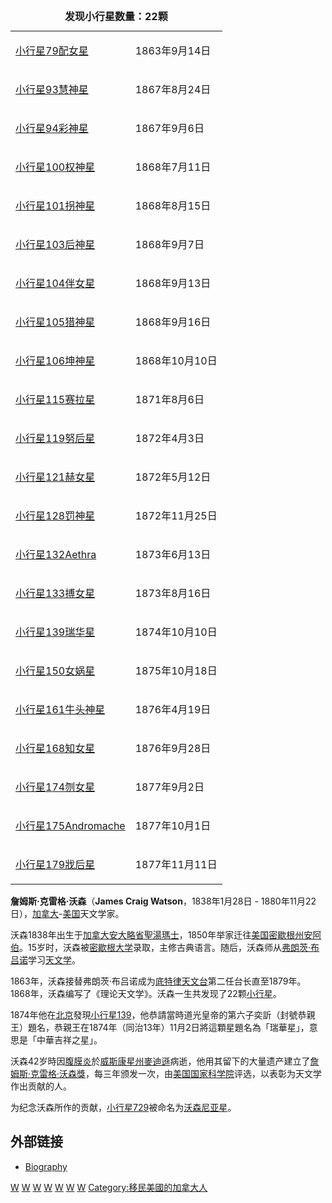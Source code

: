 {| class="wikitable" align="right" style="margin: 1em; margin-top: 0;"
|+ '''发现小行星数量：22颗'''
| [[配女星|小行星79配女星]] || 1863年9月14日
|-
| [[慧神星|小行星93慧神星]] || 1867年8月24日
|-
| [[彩神星|小行星94彩神星]] || 1867年9月6日
|-
| [[权神星|小行星100权神星]] || 1868年7月11日
|-
| [[拐神星|小行星101拐神星]] || 1868年8月15日
|-
| [[后神星|小行星103后神星]] || 1868年9月7日
|-
| [[伴女星|小行星104伴女星]] || 1868年9月13日
|-
| [[猎神星|小行星105猎神星]] || 1868年9月16日
|-
| [[坤神星|小行星106坤神星]] || 1868年10月10日
|-
| [[赛拉星|小行星115赛拉星]] || 1871年8月6日
|-
| [[怒后星|小行星119努后星]] || 1872年4月3日
|-
| [[赫女星|小行星121赫女星]] || 1872年5月12日
|-
| [[罚神星|小行星128罚神星]] || 1872年11月25日
|-
| [[小行星132|小行星132Aethra]] || 1873年6月13日
|-
| [[搏女星|小行星133搏女星]] || 1873年8月16日
|-
| [[瑞华星|小行星139瑞华星]] || 1874年10月10日
|-
| [[女娲星|小行星150女娲星]] || 1875年10月18日
|-
| [[牛头神星|小行星161牛头神星]] || 1876年4月19日
|-
| [[知女星|小行星168知女星]] || 1876年9月28日
|-
| [[刎女星|小行星174刎女星]] || 1877年9月2日
|-
| [[小行星175|小行星175Andromache]] || 1877年10月1日
|-
| [[戕后星|小行星179戕后星]] || 1877年11月11日
|}
'''詹姆斯·克雷格·沃森'''（'''James Craig Watson'''，1838年1月28日 - 1880年11月22日），[[加拿大|加拿大]]-[[美国|美国]]天文学家。

沃森1838年出生于[[加拿大|加拿大]][[安大略省|安大略省]][[聖湯瑪士_(安大略省)|聖湯瑪士]]，1850年举家迁往[[美国|美国]][[密歇根州|密歇根州]][[安阿伯_(密歇根州)|安阿伯]]。15岁时，沃森被[[密歇根大学|密歇根大学]]录取，主修古典语言。随后，沃森师从[[弗朗茨·布吕诺|弗朗茨·布吕诺]]学习[[天文学|天文学]]。

1863年，沃森接替弗朗茨·布吕诺成为[[底特律天文台|底特律天文台]]第二任台长直至1879年。1868年，沃森编写了《理论天文学》。沃森一生共发现了22颗[[小行星|小行星]]。

1874年他在[[北京|北京]]發現[[瑞华星|小行星139]]，他恭請當時道光皇帝的第六子奕訢（封號恭親王）題名，恭親王在1874年（同治13年）11月2日將這顆星題名為「瑞華星」，意思是「中華吉祥之星」。

沃森42岁時因[[腹膜炎|腹膜炎]]於[[威斯康星州|威斯康星州]][[麥迪遜|麥迪遜]]病逝，他用其留下的大量遗产建立了[[詹姆斯·克雷格·沃森獎|詹姆斯·克雷格·沃森獎]]，每三年颁发一次，由[[美国国家科学院|美国国家科学院]]评选，以表彰为天文学作出贡献的人。

为纪念沃森所作的贡献，[[小行星729|小行星729]]被命名为[[沃森尼亚星|沃森尼亚星]]。

== 外部链接 ==
* [http://www.biographi.ca/EN/ShowBio.asp?BioId=39435 Biography] {{Wayback|url=http://www.biographi.ca/EN/ShowBio.asp?BioId=39435 |date=20071226031610 }}

{{Authority control}}
[[Category:1838年出生|W]]
[[Category:1880年逝世|W]]
[[Category:加拿大天文学家|W]]
[[Category:美国天文学家|W]]
[[Category:小行星發現者|W]]
[[Category:安大略省人|W]]
[[Category:密西根大學校友|W]]
[[Category:移民美國的加拿大人|Category:移民美國的加拿大人]]
